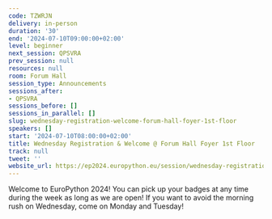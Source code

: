 ```yaml
---
code: TZWRJN
delivery: in-person
duration: '30'
end: '2024-07-10T09:00:00+02:00'
level: beginner
next_session: QPSVRA
prev_session: null
resources: null
room: Forum Hall
session_type: Announcements
sessions_after:
- QPSVRA
sessions_before: []
sessions_in_parallel: []
slug: wednesday-registration-welcome-forum-hall-foyer-1st-floor
speakers: []
start: '2024-07-10T08:00:00+02:00'
title: Wednesday Registration & Welcome @ Forum Hall Foyer 1st Floor
track: null
tweet: ''
website_url: https://ep2024.europython.eu/session/wednesday-registration-welcome-forum-hall-foyer-1st-floor
---
```


Welcome to EuroPython 2024! You can pick up your badges at any time during the week as long as we are open! If you want to avoid the morning rush on Wednesday, come on Monday and Tuesday!
